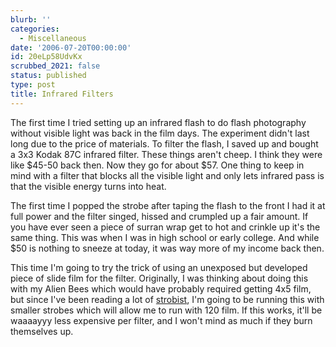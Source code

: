 ```yaml
---
blurb: ''
categories:
  - Miscellaneous
date: '2006-07-20T00:00:00'
id: 20eLp58UdvKx
scrubbed_2021: false
status: published
type: post
title: Infrared Filters
---
```


The first time I tried setting up an infrared flash to do flash
photography without visible light was back in the film days. The
experiment didn't last long due to the price of materials. To
filter the flash, I saved up and bought a 3x3 Kodak 87C infrared
filter. These things aren't cheep. I think they were like $45-50
back then. Now they go for about $57. One thing to keep in mind
with a filter that blocks all the visible light and only lets
infrared pass is that the visible energy turns into heat.

The first time I popped the strobe after taping the flash to the
front I had it at full power and the filter singed, hissed and
crumpled up a fair amount. If you have ever seen a piece of surran
wrap get to hot and crinkle up it's the same thing. This was when I
was in high school or early college. And while $50 is nothing to
sneeze at today, it was way more of my income back then.

This time I'm going to try the trick of using an unexposed but
developed piece of slide film for the filter. Originally, I was
thinking about doing this with my Alien Bees which would have
probably required getting 4x5 film, but since I've been reading a
lot of [strobist](http://strobist.blogspot.com/), I'm going to be
running this with smaller strobes which will allow me to run with
120 film. If this works, it'll be waaaayyy less expensive per
filter, and I won't mind as much if they burn themselves up.
